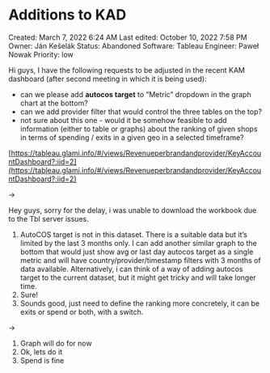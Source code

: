 # Additions to KAD

Created: March 7, 2022 6:24 AM
Last edited: October 10, 2022 7:58 PM
Owner: Ján Kešelák
Status: Abandoned
Software: Tableau
Engineer: Paweł Nowak
Priority: low

Hi guys, I have the following requests to be adjusted in the recent KAM dashboard (after second meeting in which it is being used):

- can we please add **autocos target** to “Metric” dropdown in the graph chart at the bottom?
- can we add provider filter that would control the three tables on the top?
- not sure about this one - would it be somehow feasible to add information (either to table or graphs) about the ranking of given shops in terms of spending / exits in a given geo in a selected timeframe?

[https://tableau.glami.info/#/views/Revenueperbrandandprovider/KeyAccountDashboard?:iid=2](https://tableau.glami.info/#/views/Revenueperbrandandprovider/KeyAccountDashboard?:iid=2)

→

Hey guys, sorry for the delay, i was unable to download the workbook due to the Tbl server issues.

1. AutoCOS target is not in this dataset. There is a suitable data but it’s limited by the last 3 months only. I can add another similar graph to the bottom that would just show avg or last day autocos target as a single metric and will have country/provider/timestamp filters with 3 months of data available. Alternatively, i can think of a way of adding autocos target to the current dataset, but it might get tricky and will take longer time.
2. Sure!
3. Sounds good, just need to define the ranking more concretely, it can be exits or spend or both, with a switch.

→

1. Graph will do for now
2. Ok, lets do it
3. Spend is fine